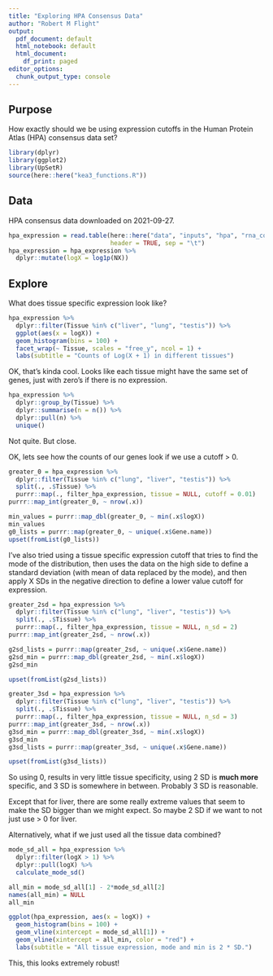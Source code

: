 ```yaml
---
title: "Exploring HPA Consensus Data"
author: "Robert M Flight"
output:
  pdf_document: default
  html_notebook: default
  html_document:
    df_print: paged
editor_options: 
  chunk_output_type: console
---
```


## Purpose

How exactly should we be using expression cutoffs in the Human Protein Atlas (HPA) consensus data set?

```r
library(dplyr)
library(ggplot2)
library(UpSetR)
source(here::here("kea3_functions.R"))
```

## Data

HPA consensus data downloaded on 2021-09-27.

```r
hpa_expression = read.table(here::here("data", "inputs", "hpa", "rna_consensus.tsv"),
                            header = TRUE, sep = "\t")
hpa_expression = hpa_expression %>%
  dplyr::mutate(logX = log1p(NX))
```

## Explore

What does tissue specific expression look like?

```r
hpa_expression %>%
  dplyr::filter(Tissue %in% c("liver", "lung", "testis")) %>%
  ggplot(aes(x = logX)) +
  geom_histogram(bins = 100) +
  facet_wrap(~ Tissue, scales = "free_y", ncol = 1) +
  labs(subtitle = "Counts of Log(X + 1) in different tissues")
```

OK, that's kinda cool.
Looks like each tissue might have the same set of genes, just with zero's if there is no expression.

```r
hpa_expression %>%
  dplyr::group_by(Tissue) %>%
  dplyr::summarise(n = n()) %>%
  dplyr::pull(n) %>%
  unique()
```

Not quite.
But close.

OK, lets see how the counts of our genes look if we use a cutoff > 0.

```r
greater_0 = hpa_expression %>%
  dplyr::filter(Tissue %in% c("lung", "liver", "testis")) %>%
  split(., .$Tissue) %>%
  purrr::map(., filter_hpa_expression, tissue = NULL, cutoff = 0.01)
purrr::map_int(greater_0, ~ nrow(.x))

min_values = purrr::map_dbl(greater_0, ~ min(.x$logX))
min_values
g0_lists = purrr::map(greater_0, ~ unique(.x$Gene.name))
upset(fromList(g0_lists))
```

I've also tried using a tissue specific expression cutoff that tries to find the mode of the distribution, then uses the data on the high side to define a standard deviation (with mean of data replaced by the mode), and then apply X SDs in the negative direction to define a lower value cutoff for expression.

```r
greater_2sd = hpa_expression %>%
  dplyr::filter(Tissue %in% c("lung", "liver", "testis")) %>%
  split(., .$Tissue) %>%
  purrr::map(., filter_hpa_expression, tissue = NULL, n_sd = 2)
purrr::map_int(greater_2sd, ~ nrow(.x))

g2sd_lists = purrr::map(greater_2sd, ~ unique(.x$Gene.name))
g2sd_min = purrr::map_dbl(greater_2sd, ~ min(.x$logX))
g2sd_min

upset(fromList(g2sd_lists))
```

```r
greater_3sd = hpa_expression %>%
  dplyr::filter(Tissue %in% c("lung", "liver", "testis")) %>%
  split(., .$Tissue) %>%
  purrr::map(., filter_hpa_expression, tissue = NULL, n_sd = 3)
purrr::map_int(greater_3sd, ~ nrow(.x))
g3sd_min = purrr::map_dbl(greater_3sd, ~ min(.x$logX))
g3sd_min
g3sd_lists = purrr::map(greater_3sd, ~ unique(.x$Gene.name))

upset(fromList(g3sd_lists))
```

So using 0, results in very little tissue specificity, using 2 SD is **much more** specific, and 3 SD is somewhere in between.
Probably 3 SD is reasonable.

Except that for liver, there are some really extreme values that seem to make the SD bigger than we might expect.
So maybe 2 SD if we want to not just use > 0 for liver.

Alternatively, what if we just used all the tissue data combined?

```r
mode_sd_all = hpa_expression %>%
  dplyr::filter(logX > 1) %>%
  dplyr::pull(logX) %>%
  calculate_mode_sd()

all_min = mode_sd_all[1] - 2*mode_sd_all[2]
names(all_min) = NULL
all_min

ggplot(hpa_expression, aes(x = logX)) +
  geom_histogram(bins = 100) +
  geom_vline(xintercept = mode_sd_all[1]) +
  geom_vline(xintercept = all_min, color = "red") +
  labs(subtitle = "All tissue expression, mode and min is 2 * SD.")
```

This, this looks extremely robust!